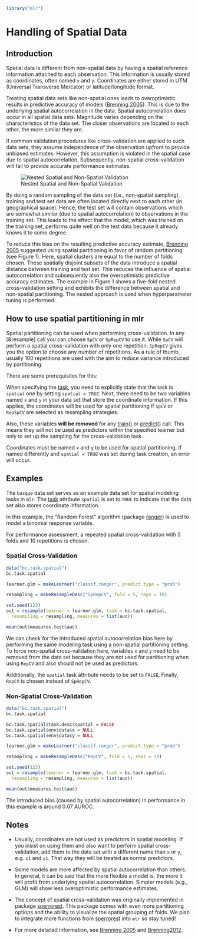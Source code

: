 ```r
library("mlr")
```


# Handling of Spatial Data

## Introduction

Spatial data is different from non-spatial data by having a spatial reference information attached to each observation. 
This information is usually stored as coordinates, often named `x` and `y`. 
Coordinates are either stored in UTM (Universal Transverse Mercator) or latitude/longitude format. 

Treating spatial data sets like non-spatial ones leads to overoptimistic results in predictive accuracy of models ([Brenning 2005](https://www.nat-hazards-earth-syst-sci.net/5/853/2005/)). 
This is due to the underlying spatial autocorrelation in the data.
Spatial autocorrelation does occur in all spatial data sets.
Magnitude varies depending on the characteristics of the data set. 
The closer observations are located to each other, the more similar they are. 

If common validation procedures like cross-validation are applied to such data sets, they assume independence of the observation upfront to provide unbiased estimates.
However, this assumption is violated in the spatial case due to spatial autocorrelation.
Subsequently, non-spatial cross-validation will fail to provide accurate performance estimates.

![Nested Spatial and Non-Spatial Validation](img/spatial_cross_validation.png "Nested Spatial and Non-Spatial Validation")

By doing a random sampling of the data set (i.e., non-spatial sampling), training and test set data are often located directly next to each other (in geographical space).
Hence, the test set will contain observations which are somewhat similar (due to spatial autocorrelation) to observations in the training set. 
This leads to the effect that the model, which was trained on the training set, performs quite well on the test data because it already knows it to some degree. 

To reduce this bias on the resulting predictive accuracy estimate, [Brenning 2005](https://www.nat-hazards-earth-syst-sci.net/5/853/2005/) suggested using spatial partitioning in favor of random partitioning (see Figure 1). 
Here, spatial clusters are equal to the number of folds chosen. 
These spatially disjoint subsets of the data introduce a spatial distance between training and test set. 
This reduces the influence of spatial autocorrelation and subsequently also the overoptimistic predictive accuracy estimates.
The example in Figure 1 shows a five-fold nested cross-validation setting and exhibits the difference between spatial and non-spatial partitioning.
The nested approach is used when hyperparameter tuning is performed.

## How to use spatial partitioning in mlr

Spatial partitioning can be used when performing cross-validation. 
In any [&resample] call you can choose `SpCV` or `SpRepCV` to use it. 
While `SpCV` will perform a spatial cross-validation with only one repetition, `SpRepCV` gives you the option to choose any number of repetitions. 
As a rule of thumb, usually 100 repetitions are used with the aim to reduce variance introduced by partitioning.   

There are some prerequisites for this:

When specifying the [task](task.md), you need to explicitly state that the task is `spatial` one by setting `spatial = TRUE`. 
Next, there need to be two variables named `x` and `y` in your data set that store the coordinate information. 
If this applies, the coordinates will be used for spatial partitioning if `SpCV` or `RepSpCV` are selected as resampling strategies. 

Also, these variables **will be removed** for any [train()](&train) or [predict()](&predict) call. 
This means they will not be used as predictors within the specified learner but only to set up the sampling for the cross-validation task.

Coordinates must be named `x` and `y` to be used for spatial partitioning. 
If named differently and `spatial = TRUE` was set during task creation, an error will occur. 

## Examples

The `basque` data set serves as an example data set for spatial modeling tasks in `mlr`.
The [task](task.md) attribute `spatial` is set to `TRUE` to indicate that the data set also stores coordinate information.

In this example, the "Random Forest" algorithm (package [ranger](&ranger::ranger)) is used to model a binomial response variable.

For performance assessment, a repeated spatial cross-validation with 5 folds and 10 repetitions is chosen.

### Spatial Cross-Validation

```r
data("bc.task.spatial")
bc.task.spatial

learner.glm = makeLearner("classif.ranger", predict.type = "prob")

resampling = makeResampleDesc("SpRepCV", fold = 5, reps = 10)

set.seed(123)
out = resample(learner = learner.glm, task = bc.task.spatial,
  resampling = resampling, measures = list(auc))

mean(out$measures.test$auc)
```

We can check for the introduced spatial autocorrelation bias here by performing the same modeling task using a non-spatial partitioning setting.
To force non-spatial cross-validation here, variables `x` and `y` need to be removed from the data set because they are not used for partitioning when using `RepCV` and also should not be used as predictors. 

Additionally, the `spatial` task attribute needs to be set to `FALSE`.
Finally, `RepCV` is chosen instead of `SpRepCV`.

### Non-Spatial Cross-Validation

```r
data("bc.task.spatial")
bc.task.spatial

bc.task.spatial$task.desc$spatial = FALSE
bc.task.spatial$env$data$x = NULL
bc.task.spatial$env$data$y = NULL

learner.glm = makeLearner("classif.ranger", predict.type = "prob")

resampling = makeResampleDesc("RepCV", fold = 5, reps = 10)

set.seed(123)
out = resample(learner = learner.glm, task = bc.task.spatial,
  resampling = resampling, measures = list(auc))

mean(out$measures.test$auc)
```

The introduced bias (caused by spatial autocorrelation) in performance in this example is around 0.07 AUROC. 

## Notes

* Usually, coordinates are not used as predictors in spatial modeling.
If you insist on using them and also want to perform spatial cross-validation, add them to the data set with a different name than `x` or `y`, e.g. `x1` and `y1`.
That way they will be treated as normal predictors.

* Some models are more affected by spatial autocorrelation than others. 
In general, it can be said that the more flexible a model is, the more it will profit from underlying spatial autocorrelation.
Simpler models (e.g., GLM) will show less overoptimistic performance estimates.

* The concept of spatial cross-validation was originally implemented in package [sperrorest](https://pat-s.github.io/sperrorest/index.html).
This package comes with even more partitioning options and the ability to visualize the spatial grouping of folds. 
We plan to integrate more functions from [sperrorest](https://pat-s.github.io/sperrorest/index.html) into `mlr` so stay tuned!

* For more detailed information, see [Brenning 2005](https://www.nat-hazards-earth-syst-sci.net/5/853/2005/) and [Brenning2012](http://ieeexplore.ieee.org/document/6352393/).
